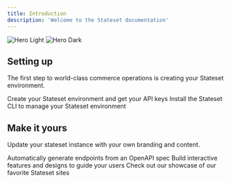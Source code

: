 ```yaml
---
title: Introduction
description: 'Welcome to the Stateset documentation'
---
```


<img
  className="block dark:hidden"
  src="/images/hero-light.svg"
  alt="Hero Light"
/>
<img
  className="hidden dark:block"
  src="/images/hero-dark.svg"
  alt="Hero Dark"
/>

## Setting up

The first step to world-class commerce operations is creating your Stateset environment.

<CardGroup cols={2}>
  <Card
    title="Create your Stateset Instance"
    icon="pen-to-square"
    href="https://stateset.io/sign-up"
  >
    Create your Stateset environment and get your API keys
  </Card>
  <Card
    title="Install the Stateset CLI"
    icon="image"
    href="https://github.com/stateset/stateset-cli"
  >
    Install the Stateset CLI to manage your Stateset environment
  </Card>
</CardGroup>

## Make it yours

Update your stateset instance with your own branding and content.

<CardGroup cols={2}>
  <Card
    title="Add your Logo"
    icon="palette"
    href="https://stateset.io/settings"
  >
    
  </Card>
  <Card
    title="Reference APIs"
    icon="code"
    href="https://mintlify.com/docs/api-playground/openapi"
  >
    Automatically generate endpoints from an OpenAPI spec
  </Card>
  <Card
    title="Add Components"
    icon="screwdriver-wrench"
    href="https://stateset.io/components"
  >
    Build interactive features and designs to guide your users
  </Card>
  <Card
    title="Get Inspiration"
    icon="stars"
    href="https://mintlify.com/showcase"
  >
    Check out our showcase of our favorite Stateset sites
</CardGroup>
